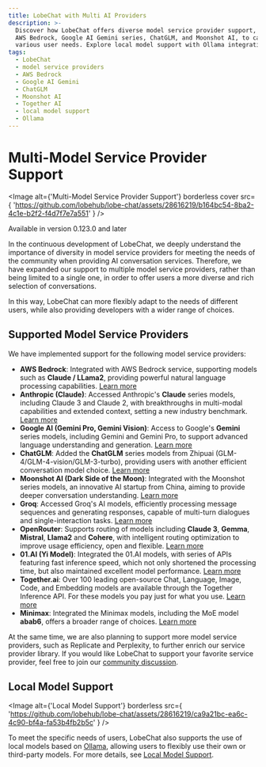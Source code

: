 ```yaml
---
title: LobeChat with Multi AI Providers
description: >-
  Discover how LobeChat offers diverse model service provider support, including
  AWS Bedrock, Google AI Gemini series, ChatGLM, and Moonshot AI, to cater to
  various user needs. Explore local model support with Ollama integration.
tags:
  - LobeChat
  - model service providers
  - AWS Bedrock
  - Google AI Gemini
  - ChatGLM
  - Moonshot AI
  - Together AI
  - local model support
  - Ollama
---
```


# Multi-Model Service Provider Support

<Image
  alt={'Multi-Model Service Provider Support'}
  borderless
  cover
  src={
    'https://github.com/lobehub/lobe-chat/assets/28616219/b164bc54-8ba2-4c1e-b2f2-f4d7f7e7a551'
  }
/>

<Callout>Available in version 0.123.0 and later</Callout>

In the continuous development of LobeChat, we deeply understand the importance of diversity in model service providers for meeting the needs of the community when providing AI conversation services. Therefore, we have expanded our support to multiple model service providers, rather than being limited to a single one, in order to offer users a more diverse and rich selection of conversations.

In this way, LobeChat can more flexibly adapt to the needs of different users, while also providing developers with a wider range of choices.

## Supported Model Service Providers

We have implemented support for the following model service providers:

- **AWS Bedrock**: Integrated with AWS Bedrock service, supporting models such as **Claude / LLama2**, providing powerful natural language processing capabilities. [Learn more](https://aws.amazon.com/cn/bedrock)
- **Anthropic (Claude)**: Accessed Anthropic's **Claude** series models, including Claude 3 and Claude 2, with breakthroughs in multi-modal capabilities and extended context, setting a new industry benchmark. [Learn more](https://www.anthropic.com/claude)
- **Google AI (Gemini Pro, Gemini Vision)**: Access to Google's **Gemini** series models, including Gemini and Gemini Pro, to support advanced language understanding and generation. [Learn more](https://deepmind.google/technologies/gemini/)
- **ChatGLM**: Added the **ChatGLM** series models from Zhipuai (GLM-4/GLM-4-vision/GLM-3-turbo), providing users with another efficient conversation model choice. [Learn more](https://www.zhipuai.cn/)
- **Moonshot AI (Dark Side of the Moon)**: Integrated with the Moonshot series models, an innovative AI startup from China, aiming to provide deeper conversation understanding. [Learn more](https://www.moonshot.cn/)
- **Groq**: Accessed Groq's AI models, efficiently processing message sequences and generating responses, capable of multi-turn dialogues and single-interaction tasks. [Learn more](https://groq.com/)
- **OpenRouter**: Supports routing of models including **Claude 3**, **Gemma**, **Mistral**, **Llama2** and **Cohere**, with intelligent routing optimization to improve usage efficiency, open and flexible. [Learn more](https://openrouter.ai/)
- **01.AI (Yi Model)**: Integrated the 01.AI models, with series of APIs featuring fast inference speed, which not only shortened the processing time, but also maintained excellent model performance. [Learn more](https://01.ai/)
- **Together.ai**: Over 100 leading open-source Chat, Language, Image, Code, and Embedding models are available through the Together Inference API. For these models you pay just for what you use. [Learn more](https://www.together.ai/)
- **Minimax**: Integrated the Minimax models, including the MoE model **abab6**, offers a broader range of choices. [Learn more](https://www.minimaxi.com/)

At the same time, we are also planning to support more model service providers, such as Replicate and Perplexity, to further enrich our service provider library. If you would like LobeChat to support your favorite service provider, feel free to join our [community discussion](https://github.com/lobehub/lobe-chat/discussions/1284).

## Local Model Support

<Image
  alt={'Local Model Support'}
  borderless
  src={
    'https://github.com/lobehub/lobe-chat/assets/28616219/ca9a21bc-ea6c-4c90-bf4a-fa53b4fb2b5c'
  }
/>

To meet the specific needs of users, LobeChat also supports the use of local models based on [Ollama](https://ollama.ai), allowing users to flexibly use their own or third-party models. For more details, see [Local Model Support](/docs/usage/features/local-llm).
